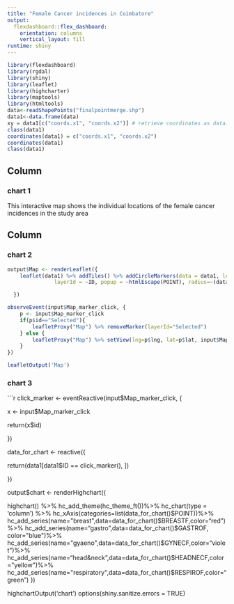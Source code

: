 ```yaml
---
title: "Female Cancer incidences in Coimbatore"
output: 
  flexdashboard::flex_dashboard:
    orientation: columns
    vertical_layout: fill
runtime: shiny
---
```


```r
library(flexdashboard)
library(rgdal)
library(shiny)
library(leaflet)
library(highcharter)
library(maptools)
library(htmltools)
data<-readShapePoints("finalpointmerge.shp") 
data1<-data.frame(data)
xy = data1[c("coords.x1", "coords.x2")] # retrieve coordinates as data.frame
class(data1)
coordinates(data1) = c("coords.x1", "coords.x2")
coordinates(data1)
class(data1)
```

Column {data-width=400}
-----------------------------------------------------------------------
### chart 1
This interactive map shows the individual locations of the female cancer incidences in the study area 

Column {data-width=600}
-----------------------------------------------------------------------
### chart 2
```r
output$Map <- renderLeaflet({
    leaflet(data1) %>% addTiles() %>% addCircleMarkers(data = data1, lng = data1$coords.x1 , lat = data1$coords.x2,color="red",stroke=F,fillOpacity=0.5,
               layerId = ~ID, popup = ~htmlEscape(POINT), radius=~(data1$TOTAL/5)) 

  })

observeEvent(input$Map_marker_click, {
    p <- input$Map_marker_click
	if(p$id=="Selected"){
		leafletProxy("Map") %>% removeMarker(layerId="Selected")
	} else {
		leafletProxy("Map") %>% setView(lng=p$lng, lat=p$lat, input$Map_zoom) %>% addCircleMarkers(p$lng, p$lat, radius=10, color="black", fillColor="orange", fillOpacity=1, opacity=1, stroke=TRUE, layerId="Selected")
	}
})

leafletOutput('Map')  

```

### chart 3

```r

click_marker <- eventReactive(input$Map_marker_click, {

  x <- input$Map_marker_click

  return(x$id)


})

data_for_chart <- reactive({

  return(data1[data1$ID == click_marker(), ])

})

output$chart <- renderHighchart({

  highchart() %>%
 hc_add_theme(hc_theme_ft())%>%
  hc_chart(type = 'column') %>%
  hc_xAxis(categories=list(data_for_chart()$POINT))%>%
  hc_add_series(name="breast",data=data_for_chart()$BREASTF,color="red")%>%
  hc_add_series(name="gastro",data=data_for_chart()$GASTROF, color="blue")%>%
  hc_add_series(name="gyaeno",data=data_for_chart()$GYNECF,color="violet")%>%
hc_add_series(name="head&neck",data=data_for_chart()$HEADNECF,color="yellow")%>%
hc_add_series(name="respiratory",data=data_for_chart()$RESPIROF,color="green")
})

highchartOutput('chart')
options(shiny.sanitize.errors = TRUE)